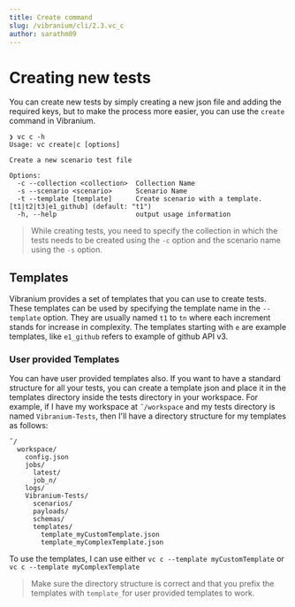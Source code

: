 ```yaml
---
title: Create command
slug: /vibranium/cli/2.3.vc_c
author: sarathm09
---
```


# Creating new tests

You can create new tests by simply creating a new json file and adding the required keys, but to make the process more easier, you can use the `create` command in Vibranium.

```shell
❯ vc c -h                                  
Usage: vc create|c [options]

Create a new scenario test file

Options:
  -c --collection <collection>  Collection Name
  -s --scenario <scenario>      Scenario Name
  -t --template [template]      Create scenario with a template. [t1|t2|t3|e1_github] (default: "t1")
  -h, --help                    output usage information
```

> While creating tests, you need to specify the collection in which the tests needs to be created using the `-c` option and the scenario name using the `-s` option.

## Templates

Vibranium provides a set of templates that you can use to create tests. These templates can be used by specifying the template name in the `--template` option. They are usually named `t1` to `tn` where each increment stands for increase in complexity. The templates starting with `e` are example templates, like `e1_github` refers to example of github API v3.



### User provided Templates

You can have user provided templates also. If you want to have a standard structure for all your tests, you can create a template json and place it in the templates directory inside the tests directory in your workspace. For example, if I have my workspace at `˜/workspace` and my tests directory is named `Vibranium-Tests`, then I'll have a directory structure for my templates as follows:

```shell
˜/
  workspace/
    config.json
    jobs/
      latest/
      job_n/
    logs/
    Vibranium-Tests/
      scenarios/
      payloads/
      schemas/
      templates/
        template_myCustomTemplate.json
        template_myComplexTemplate.json
```



To use the templates, I can use either `vc c --template myCustomTemplate` or `vc c --template myComplexTemplate`

> Make sure the directory structure is correct and that you prefix the templates with `template_`for user provided templates to work.



